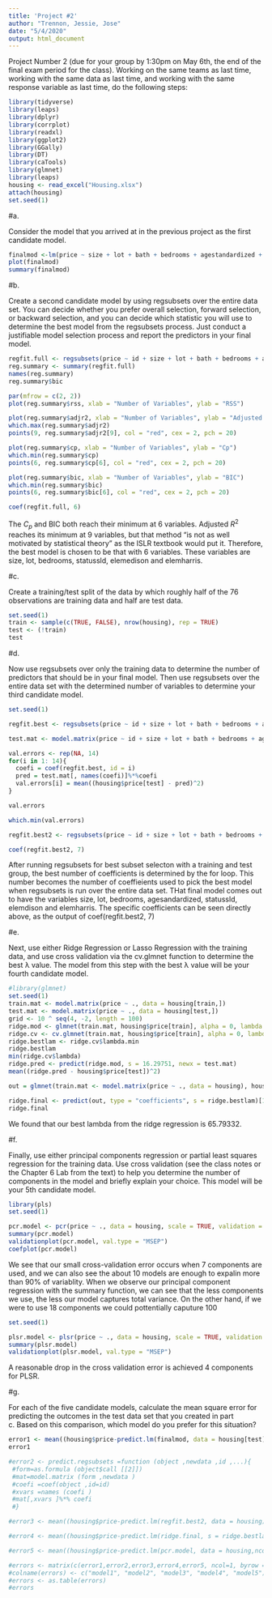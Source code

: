 ```yaml
---
title: 'Project #2'
author: "Trennon, Jessie, Jose"
date: "5/4/2020"
output: html_document
---
```


Project Number 2 (due for your group by 1:30pm on May 6th, the end of the final exam period for the class).  Working on the same teams as last time, working with the same data as last time, and working with the same response variable as last time, do the following steps:

```r
library(tidyverse)
library(leaps)
library(dplyr)
library(corrplot)
library(readxl)
library(ggplot2)
library(GGally)
library(DT)
library(caTools)
library(glmnet)
library(leaps)
housing <- read_excel("Housing.xlsx")
attach(housing)
set.seed(1)
```

#a.

Consider the model that you arrived at in the previous project as the first candidate model.

```r
finalmod <-lm(price ~ size + lot + bath + bedrooms + agestandardized + garagesize, data = housing)
plot(finalmod)
summary(finalmod)
```

#b.	

Create a second candidate model by using regsubsets over the entire data set.  You can decide whether you prefer overall selection, forward selection, or backward selection, and you can decide which statistic you will use to determine the best model from the regsubsets process.  Just conduct a justifiable model selection process and report the predictors in your final model.

```r
regfit.full <- regsubsets(price ~ id + size + lot + bath + bedrooms + agestandardized + garagesize + status + elem, data = housing, nvmax = 14)
reg.summary <- summary(regfit.full)
names(reg.summary)
reg.summary$bic
```
```r
par(mfrow = c(2, 2))
plot(reg.summary$rss, xlab = "Number of Variables", ylab = "RSS")

plot(reg.summary$adjr2, xlab = "Number of Variables", ylab = "Adjusted RSq")
which.max(reg.summary$adjr2)
points(9, reg.summary$adjr2[9], col = "red", cex = 2, pch = 20)

plot(reg.summary$cp, xlab = "Number of Variables", ylab = "Cp")
which.min(reg.summary$cp)
points(6, reg.summary$cp[6], col = "red", cex = 2, pch = 20)

plot(reg.summary$bic, xlab = "Number of Variables", ylab = "BIC")
which.min(reg.summary$bic)
points(6, reg.summary$bic[6], col = "red", cex = 2, pch = 20)

coef(regfit.full, 6)
```

The $C_p$ and BIC both reach their minimum at 6 variables. Adjusted $R^2$ reaches its minimum at 9 variables, but that method "is not as well motivated by statistical theory" as the ISLR textbook would put it. Therefore, the best model is chosen to be that with 6 variables. These variables are size, lot, bedrooms, statussld, elemedison and elemharris.


#c.	

Create a training/test split of the data by which roughly half of the 76 observations are training data and half are test data.

```r
set.seed(1) 
train <- sample(c(TRUE, FALSE), nrow(housing), rep = TRUE)
test <- (!train)
test
```

#d.	

Now use regsubsets over only the training data to determine the number of predictors that should be in your final model.  Then use regsubsets over the entire data set with the determined number of variables to determine your third candidate model.

```r
set.seed(1)

regfit.best <- regsubsets(price ~ id + size + lot + bath + bedrooms + agestandardized + garagesize + status + elem, data = housing[train, ], nvmax = 14)

test.mat <- model.matrix(price ~ id + size + lot + bath + bedrooms + agestandardized + garagesize + status + elem, data = housing[test, ])

val.errors <- rep(NA, 14)
for(i in 1: 14){
  coefi = coef(regfit.best, id = i)
  pred = test.mat[, names(coefi)]%*%coefi
  val.errors[i] = mean((housing$price[test] - pred)^2)
}

val.errors

which.min(val.errors)

regfit.best2 <- regsubsets(price ~ id + size + lot + bath + bedrooms + agestandardized + garagesize + status + elem, data = housing[train, ], nvmax = 7)

coef(regfit.best2, 7)
```


After running regsubsets for best subset selecton with a training and test group, the best number of coefficients is determined by the for loop. This number becomes the number of coeffieients used to pick the best model when regsubsets is run over the entire data set. THat final model comes out to have the variables size, lot, bedrooms, agesandardized, statussld, elemdison and elemharris. The specific coefficients can be seen directly above, as the output of coef(regfit.best2, 7)

#e.	

Next, use either Ridge Regression or Lasso Regression with the training data, and use cross validation via the cv.glmnet function to determine the best λ value.  The model from this step with the best λ value will be your fourth candidate model.

```r
#library(glmnet)
set.seed(1)
train.mat <- model.matrix(price ~ ., data = housing[train,])
test.mat <- model.matrix(price ~ ., data = housing[test,])
grid <- 10 ^ seq(4, -2, length = 100)
ridge.mod <- glmnet(train.mat, housing$price[train], alpha = 0, lambda = grid, thresh = 1e-12)
ridge.cv <- cv.glmnet(train.mat, housing$price[train], alpha = 0, lambda = grid, thresh = 1e-12)
ridge.bestlam <- ridge.cv$lambda.min
ridge.bestlam
min(ridge.cv$lambda)
ridge.pred <- predict(ridge.mod, s = 16.29751, newx = test.mat)
mean((ridge.pred - housing$price[test])^2)

out = glmnet(train.mat <- model.matrix(price ~ ., data = housing), housing$price, alpha = 0)

ridge.final <- predict(out, type = "coefficients", s = ridge.bestlam)[1:17,]
ridge.final
```

We found that our best lambda from the ridge regression is 65.79332.

#f.	

Finally, use either  principal components regression or partial least squares regression for the training data.  Use cross validation (see the class notes or the Chapter 6 Lab from the text) to help you determine the number of components in the model and briefly explain your choice.  This model will be your 5th candidate model.

```r
library(pls)
set.seed(1)

pcr.model <- pcr(price ~ ., data = housing, scale = TRUE, validation = "CV")
summary(pcr.model)
validationplot(pcr.model, val.type = "MSEP")
coefplot(pcr.model)
```

 We see that our small cross-validation error occurs when 7 components are used, and we can also see the about 10 models are enough to expalin more than 90% of variablity. When we observe our principal component regression with the summary function, we can see that the less components we use, the less our model captures total variance. On the other hand, if we were to use 18 components we could pottentially caputure 100
 
```r
set.seed(1)

plsr.model <- plsr(price ~ ., data = housing, scale = TRUE, validation = "CV")
summary(plsr.model)
validationplot(plsr.model, val.type = "MSEP")
```

A reasonable drop in the cross validation error is achieved 4 components for PLSR.

#g.	

For each of the five candidate models, calculate the mean square error for predicting the outcomes in the test data set that you created in part c. Based on this comparison, which model do you prefer for this situation?

```r
error1 <- mean((housing$price-predict.lm(finalmod, data = housing[test]))^2)
error1 

#error2 <- predict.regsubsets =function (object ,newdata ,id ,...){
 #form=as.formula (object$call [[2]])
 #mat=model.matrix (form ,newdata )
 #coefi =coef(object ,id=id)
 #xvars =names (coefi )
 #mat[,xvars ]%*% coefi
 #}

#error3 <- mean((housing$price-predict.lm(regfit.best2, data = housing))^2)

#error4 <- mean((housing$price-predict.lm(ridge.final, s = ridge.bestlam, newx = housing))^2)

#error5 <- mean((housing$price-predict.lm(pcr.model, data = housing,ncomp = 7))^2)

#errors <- matrix(c(error1,error2,error3,error4,error5, ncol=1, byrow = TRUE))
#colname(errors) <- c("model1", "model2", "model3", "model4", "model5")
#errors <- as.table(errors)
#errors
```


